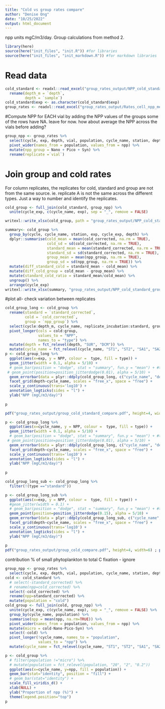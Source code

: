 ```yaml
---
title: "Cold vs group rates compare"
author: "Denise Ong"
date: "10/25/2022"
output: html_document
---
```

npp units mgC/m3/day.
Group calculations from method 2.

```r
library(here)
source(here("init_files", "init.R")) #for libraries
source(here("init_files", "init_markdown.R")) #for markdown libraries
```

# Read data
```r
cold_standard <- readxl::read_excel("group_rates_output/NPP_cold_standard.xlsx") %>% 
  rename(depth_m = `depth`,
         depth = `sample`)
cold_standard$exp <- as.character(cold_standard$exp)
group_rates <- readxl::read_excel("group_rates_output/Rates_cell_npp_method2.xlsx")
```

#Compute NPP for EACH vial by adding the NPP values of the groups
some of the rows have NA. leave for now.
how about average the NPP across the vials before adding?

```r
group_npp <- group_rates %>%
  select(cycle, exp, depth, vial, population, cycle_name, station, depth_m, ctd, npp) %>%
  pivot_wider(names_from = population, values_from = npp) %>%
  mutate(npp_group = Nano + Pico + Syn) %>%
  rename(replicate =`vial`)
```


# Join group and cold rates
For column replicates, the replicates for cold, standard and group are not from the same source. ie. replicate A is not the same across the different types. Just a way to number and identify the replicates.
```r
cold_group <- full_join(cold_standard, group_npp) %>%
  unite(cycle_exp, c(cycle_name, exp), sep = "_", remove = FALSE)

writexl::write_xlsx(cold_group, path = "group_rates_output/NPP_cold_standard_group.xlsx")

summary<- cold_group %>%
  group_by(cycle, cycle_name, station, exp, cycle_exp, depth) %>%
  dplyr::summarise(cold_mean = mean(cold_corrected, na.rm = TRUE),
                   cold_sd = sd(cold_corrected, na.rm = TRUE),
                   standard_mean = mean(standard_corrected, na.rm = TRUE),
                   standard_sd = sd(standard_corrected, na.rm = TRUE),
                   group_mean = mean(npp_group, na.rm = TRUE),
                   group_sd = sd(npp_group, na.rm = TRUE)) %>%
  mutate(diff_standard_cold = standard_mean - cold_mean) %>%
  mutate(diff_cold_group = cold_mean - group_mean) %>%
  mutate(standard_cold_ratio = standard_mean/cold_mean) %>%
  ungroup() %>%
  arrange(cycle_exp)
writexl::write_xlsx(summary, "group_rates_output/NPP_cold_standard_group_summary.xlsx")
```


#plot all- check variation between replicates
```r
cold_group_long <- cold_group %>%
  rename(standard = `standard_corrected`,
         cold = `cold_corrected`,
         group = `npp_group`) %>%
  select(cycle:depth_m, cycle_name, replicate_incubation:standard, group) %>%
  pivot_longer(cols = cold:group,
               values_to = "NPP",
               names_to = "type") %>%
  mutate(depth = fct_relevel(depth, "SUR", "DCM")) %>%
  mutate(cycle_name = fct_relevel(cycle_name, "ST1", "ST2", "SA1", "SA2", "SA3"))
p <- cold_group_long %>%
  ggplot(aes(x=exp, y = NPP, colour =  type, fill = type)) +
  geom_jitter(width = 0.1, alpha = 5/10) +
  # geom_bar(position = "dodge", stat = "summary", fun.y = "mean") + #to visualise mean. Not using.
 # geom_point(position=position_jitterdodge(0.01), alpha = 5/10) +
  geom_errorbar(data = plyr::ddply(cold_group_long, c("cycle_name", "depth", "exp", "type"), summarize, mean = mean(NPP, na.rm=TRUE)), aes(y=mean, ymin = mean, ymax = mean), width = 0.5) +
  facet_grid(depth~cycle_name, scales = "free_x", space = "free") +
  scale_y_continuous(trans='log10') +
  annotation_logticks(sides = "l") +
  ylab("NPP (mgC/m3/day)") 
  
p

pdf("group_rates_output/group_cold_standard_compare.pdf", height=4, width=6) ; plot(p) ; dev.off()

p <- cold_group_long %>%
  ggplot(aes(x=cycle_name, y = NPP, colour =  type, fill = type)) +
  geom_jitter(width = 0.1, alpha = 5/10) +
  # geom_bar(position = "dodge", stat = "summary", fun.y = "mean") + #to visualise mean. Not using.
 # geom_point(position=position_jitterdodge(0.01), alpha = 5/10) +
  geom_errorbar(data = plyr::ddply(cold_group_long, c("cycle_name", "depth", "type"), summarize, mean = mean(NPP, na.rm=TRUE)), aes(y=mean, ymin = mean, ymax = mean), width = 0.5) +
  facet_grid(depth~cycle_name, scales = "free_x", space = "free") +
  scale_y_continuous(trans='log10') +
  annotation_logticks(sides = "l") +
  ylab("NPP (mgC/m3/day)") 
  
p
```
```r
cold_group_long_sub <- cold_group_long %>%
  filter(!(type =="standard"))

p <- cold_group_long_sub %>%
  ggplot(aes(x=exp, y = NPP, colour =  type, fill = type)) +
  #geom_jitter(width = 0.1) +
  # geom_bar(position = "dodge", stat = "summary", fun.y = "mean") + #to visualise mean. Not using.
  geom_point(position=position_jitterdodge(0.15), alpha = 5/10) +
  geom_errorbar(data = plyr::ddply(cold_group_long_sub, c("cycle_name", "depth", "exp", "type"), summarize, mean = mean(NPP, na.rm=TRUE)), aes(y=mean, ymin = mean, ymax = mean), width = 0.5) +
  facet_grid(depth~cycle_name, scales = "free_x", space = "free") +
  scale_y_continuous(trans='log10') +
  annotation_logticks(sides = "l") +
  ylab("NPP (mgC/m3/day)") 
  
p
pdf("group_rates_output/group_cold_compare.pdf", height=4, width=6) ; plot(p) ; dev.off()

```

contribution % of small phytoplankton to total C fixation - ignore
```r
group_npp <- group_rates %>%
  select(cycle, exp, depth, vial, population, cycle_name, station, depth_m, ctd, npp) 
cold <- cold_standard %>%
  # select(-standard_corrected) %>%
  # rename(npp=cold_corrected) %>%
  select(-cold_corrected) %>%
  rename(npp=standard_corrected) %>%
  mutate(population = "cold")
cold_group <- full_join(cold, group_npp) %>%
  unite(cycle_exp, c(cycle_name, exp), sep = "_", remove = FALSE) %>%
  group_by(cycle_name, population) %>%
  summarise(npp = mean(npp, na.rm=TRUE)) %>%
  pivot_wider(names_from = population, values_from = npp) %>%
  mutate(micro = cold-Nano-Pico-Syn) %>%
  select(-cold) %>%
  pivot_longer(!cycle_name, names_to = "population",
               values_to = "npp") %>%
  mutate(cycle_name = fct_relevel(cycle_name, "ST1", "ST2", "SA1", "SA2", "SA3"))

p <- cold_group %>%
  # filter(population !="micro") %>%
  # mutate(population = fct_relevel(population, "20", "2", "0.2"))
  ggplot(aes(x=cycle_name, y=npp, fill = population)) +
  geom_bar(stat="identity", position = "fill") +
  # geom_bar(stat="identity") +
  scale_fill_viridis_d() +
  xlab(NULL) +
  ylab("Proportion of npp (%)") +
  theme(legend.position="top") 
p

  
```

